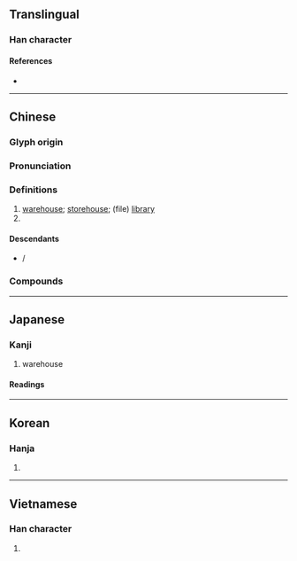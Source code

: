 {{also|库|厙}}
{{character info/new}}
==Translingual==

===Han character===
{{Han char|rn=53|rad=广|as=07|sn=10|four=00256|canj=IJWJ|ids=⿸广車}}

====References====
* {{Han ref|kx=0346.140|dkj=09330|dj=0656.110|hdz=20884.100|uh=5EAB|ud=24235|bh=AE77|bd=44663}}

----

==Chinese==
{{zh-forms|s=库}}

===Glyph origin===
{{Han etym}}

===Pronunciation===
{{zh-pron
|m=kù
|c=fu3
|h=pfs=
|md=
|mn=khò͘
|w=
|mc=y
|oc=y
|cat=n
}}

===Definitions===
{{zh-hanzi}}

# [[warehouse]]; [[storehouse]]; (file) [[library]]
# {{zh-short|庫侖}}
====Descendants====
* {{desc|mn|ᠬᠦᠦ|bor=1}} / {{l|mn|хүү}}

===Compounds===
{{zh-der|庫車|公庫|冷藏庫|努庫阿洛法|國庫券|土庫|入庫|冷庫|寺庫|四行倉庫|庫平|庫大使|倉庫|庫緞|庫穆塔格|國庫|人才庫|思想庫|備安庫|庫券|庫銀|庫里爾臺|庫房|庫吏|庫司|庫勒山|庫兵|庫倫|庫侖定律|府庫|庫部|巴庫|庫侖|哈拉庫圖|寶庫|土庫曼|庫頁島|庫狄|庫藏|冷藏倉庫|庫存|庫爾河|合作金庫|四庫全書|四庫|吉爾庫克|內庫|德基水庫|油庫|盤庫|正庫|書庫|水庫|燒箱庫|文庫|皮解庫|曾文水庫|石門水庫|眼庫|白河水庫|火藥庫|武庫|樓庫|管庫|質庫|解典庫|零庫存|車庫|行庫|題庫|血庫|銀庫|資料庫|雅庫次克|長生庫|金庫|語料庫|達見水庫|軍火庫|解庫|翡翠水庫|藩庫|腦庫}}

----

==Japanese==

===Kanji===
{{ja-kanji|grade=3|rs=广07}}

# warehouse

====Readings====
{{ja-readings
|goon=く
|kanon=こ
|kanyoon=く
|kun=くら-
}}

----

==Korean==

===Hanja===
{{ko-hanja|hangeul=고|rv=go|mr=ko}}

# {{defn|lang=ko|sort=广07}}

----

==Vietnamese==

===Han character===
{{vi-hantu|[[khố]], [[kho]], [[khó]]|rs=广07}}

# {{defn|lang=vi|sort=广07}}
